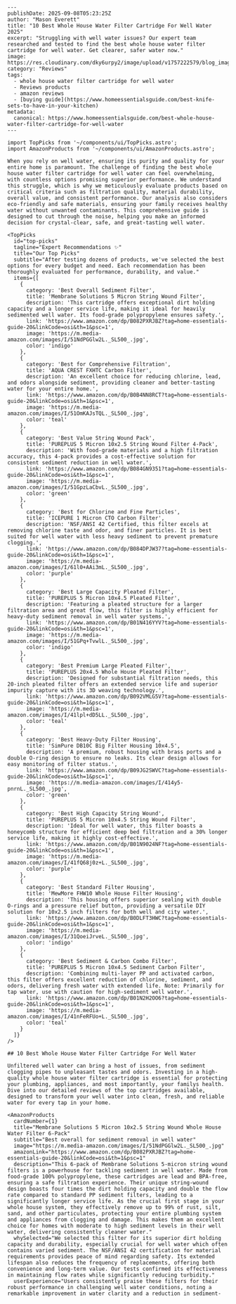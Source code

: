 ```mdx
---
publishDate: 2025-09-08T05:23:25Z
author: "Mason Everett"
title: "10 Best Whole House Water Filter Cartridge For Well Water 2025"
excerpt: "Struggling with well water issues? Our expert team researched and tested to find the best whole house water filter cartridge for well water. Get clearer, safer water now."
image: https://res.cloudinary.com/dky6urpy2/image/upload/v1757222579/blog_image_1757222579_key1jx.webp
category: "Reviews"
tags:
  - whole house water filter cartridge for well water
  - Reviews products
  - amazon reviews
  - [buying guide](https://www.homeessentialsguide.com/best-knife-sets-to-have-in-your-kitchen)
metadata:
  canonical: https://www.homeessentialsguide.com/best-whole-house-water-filter-cartridge-for-well-water
---

import TopPicks from '~/components/ui/TopPicks.astro';
import AmazonProducts from '~/components/ui/AmazonProducts.astro';

When you rely on well water, ensuring its purity and quality for your entire home is paramount. The challenge of finding the best whole house water filter cartridge for well water can feel overwhelming, with countless options promising superior performance. We understand this struggle, which is why we meticulously evaluate products based on critical criteria such as filtration quality, material durability, overall value, and consistent performance. Our analysis also considers eco-friendly and safe materials, ensuring your family receives healthy water without unwanted contaminants. This comprehensive guide is designed to cut through the noise, helping you make an informed decision for crystal-clear, safe, and great-tasting well water.

<TopPicks
  id="top-picks"
  tagline="Expert Recommendations ✨"
  title="Our Top Picks"
  subtitle="After testing dozens of products, we've selected the best options for every budget and need. Each recommendation has been thoroughly evaluated for performance, durability, and value."
  items={[
    {
      category: 'Best Overall Sediment Filter',
      title: 'Membrane Solutions 5 Micron String Wound Filter',
      description: 'This cartridge offers exceptional dirt holding capacity and a longer service life, making it ideal for heavily sedimented well water. Its food-grade polypropylene ensures safety.',
      link: 'https://www.amazon.com/dp/B082PXRJBZ?tag=home-essentials-guide-20&linkCode=osi&th=1&psc=1',
      image: 'https://m.media-amazon.com/images/I/51NdPGGlw2L._SL500_.jpg',
      color: 'indigo'
    },
    {
      category: 'Best for Comprehensive Filtration',
      title: 'AQUA CREST FXHTC Carbon Filter',
      description: 'An excellent choice for reducing chlorine, lead, and odors alongside sediment, providing cleaner and better-tasting water for your entire home.',
      link: 'https://www.amazon.com/dp/B0B4NN8RCT?tag=home-essentials-guide-20&linkCode=osi&th=1&psc=1',
      image: 'https://m.media-amazon.com/images/I/51OmKAJsTQL._SL500_.jpg',
      color: 'teal'
    },
    {
      category: 'Best Value String Wound Pack',
      title: 'PUREPLUS 5 Micron 10x2.5 String Wound Filter 4-Pack',
      description: 'With food-grade materials and a high filtration accuracy, this 4-pack provides a cost-effective solution for consistent sediment reduction in well water.',
      link: 'https://www.amazon.com/dp/B084GN9351?tag=home-essentials-guide-20&linkCode=osi&th=1&psc=1',
      image: 'https://m.media-amazon.com/images/I/51GpzLaCbvL._SL500_.jpg',
      color: 'green'
    },
    {
      category: 'Best for Chlorine and Fine Particles',
      title: 'ICEPURE 1 Micron CTO Carbon Filter',
      description: 'NSF/ANSI 42 Certified, this filter excels at removing chlorine taste and odor, and finer particles. It is best suited for well water with less heavy sediment to prevent premature clogging.',
      link: 'https://www.amazon.com/dp/B084DPJW37?tag=home-essentials-guide-20&linkCode=osi&th=1&psc=1',
      image: 'https://m.media-amazon.com/images/I/61l0+AAi3mL._SL500_.jpg',
      color: 'purple'
    },
    {
      category: 'Best Large Capacity Pleated Filter',
      title: 'PUREPLUS 5 Micron 10x4.5 Pleated Filter',
      description: 'Featuring a pleated structure for a larger filtration area and great flow, this filter is highly efficient for heavy-duty sediment removal in well water systems.',
      link: 'https://www.amazon.com/dp/B01N416YYV?tag=home-essentials-guide-20&linkCode=osi&th=1&psc=1',
      image: 'https://m.media-amazon.com/images/I/51GPq+TvwlL._SL500_.jpg',
      color: 'indigo'
    },
    {
      category: 'Best Premium Large Pleated Filter',
      title: 'PUREPLUS 20x4.5 Whole House Pleated Filter',
      description: 'Designed for substantial filtration needs, this 20-inch pleated filter offers an extended service life and superior impurity capture with its 3D weaving technology.',
      link: 'https://www.amazon.com/dp/B092VMLG5V?tag=home-essentials-guide-20&linkCode=osi&th=1&psc=1',
      image: 'https://m.media-amazon.com/images/I/41lpl+dD5LL._SL500_.jpg',
      color: 'teal'
    },
    {
      category: 'Best Heavy-Duty Filter Housing',
      title: 'SimPure DB10C Big Filter Housing 10x4.5',
      description: 'A premium, robust housing with brass ports and a double O-ring design to ensure no leaks. Its clear design allows for easy monitoring of filter status.',
      link: 'https://www.amazon.com/dp/B09JG2SWVC?tag=home-essentials-guide-20&linkCode=osi&th=1&psc=1',
      image: 'https://m.media-amazon.com/images/I/414y5-pnrnL._SL500_.jpg',
      color: 'green'
    },
    {
      category: 'Best High Capacity String Wound',
      title: 'PUREPLUS 5 Micron 10x4.5 String Wound Filter',
      description: 'Ideal for well water, this filter boasts a honeycomb structure for efficient deep bed filtration and a 30% longer service life, making it highly cost-effective.',
      link: 'https://www.amazon.com/dp/B01N9024NF?tag=home-essentials-guide-20&linkCode=osi&th=1&psc=1',
      image: 'https://m.media-amazon.com/images/I/41fQ68j0z+L._SL500_.jpg',
      color: 'purple'
    },
    {
      category: 'Best Standard Filter Housing',
      title: 'MewMore FHW10 Whole House Filter Housing',
      description: 'This housing offers superior sealing with double O-rings and a pressure relief button, providing a versatile DIY solution for 10x2.5 inch filters for both well and city water.',
      link: 'https://www.amazon.com/dp/B0DLFT3HWC?tag=home-essentials-guide-20&linkCode=osi&th=1&psc=1',
      image: 'https://m.media-amazon.com/images/I/31QoeiJrveL._SL500_.jpg',
      color: 'indigo'
    },
    {
      category: 'Best Sediment & Carbon Combo Filter',
      title: 'PUREPLUS 5 Micron 10x4.5 Sediment Carbon Filter',
      description: 'Combining multi-layer PP and activated carbon, this filter offers excellent reduction of chlorine, sediment, and odors, delivering fresh water with extended life. Note: Primarily for tap water, use with caution for high-sediment well water.',
      link: 'https://www.amazon.com/dp/B01N2H2OO6?tag=home-essentials-guide-20&linkCode=osi&th=1&psc=1',
      image: 'https://m.media-amazon.com/images/I/41nFeRFUo+L._SL500_.jpg',
      color: 'teal'
    }
  ]}
/>

## 10 Best Whole House Water Filter Cartridge For Well Water

Unfiltered well water can bring a host of issues, from sediment clogging pipes to unpleasant tastes and odors. Investing in a high-quality whole house water filter cartridge is essential for protecting your plumbing, appliances, and most importantly, your familys health. Dive into our detailed reviews of the top cartridges available, designed to transform your well water into clean, fresh, and reliable water for every tap in your home.

<AmazonProducts
  cardNumber={1}
  title="Membrane Solutions 5 Micron 10x2.5 String Wound Whole House Water Filter 6-Pack"
  subtitle="Best overall for sediment removal in well water"
  image="https://m.media-amazon.com/images/I/51NdPGGlw2L._SL500_.jpg"
  amazonLink="https://www.amazon.com/dp/B082PXRJBZ?tag=home-essentials-guide-20&linkCode=osi&th=1&psc=1"
  description="This 6-pack of Membrane Solutions 5-micron string wound filters is a powerhouse for tackling sediment in well water. Made from food-grade 100% polypropylene, these cartridges are lead and BPA-free, ensuring a safe filtration experience. Their unique string-wound design boasts four times the dirt holding capacity and double the flow rate compared to standard PP sediment filters, leading to a significantly longer service life. As the crucial first stage in your whole house system, they effectively remove up to 99% of rust, silt, sand, and other particulates, protecting your entire plumbing system and appliances from clogging and damage. This makes them an excellent choice for homes with moderate to high sediment levels in their well water, delivering consistently cleaner water."
  whySelected="We selected this filter for its superior dirt holding capacity and durability, especially crucial for well water which often contains varied sediment. The NSF/ANSI 42 certification for material requirements provides peace of mind regarding safety. Its extended lifespan also reduces the frequency of replacements, offering both convenience and long-term value. Our tests confirmed its effectiveness in maintaining flow rates while significantly reducing turbidity."
  userExperience="Users consistently praise these filters for their robust performance in challenging well water conditions, noting a remarkable improvement in water clarity and a reduction in sediment-